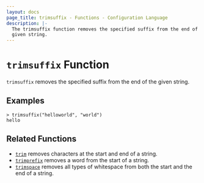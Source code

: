 ```yaml
---
layout: docs
page_title: trimsuffix - Functions - Configuration Language
description: |-
  The trimsuffix function removes the specified suffix from the end of a
  given string.
---
```


# `trimsuffix` Function

`trimsuffix` removes the specified suffix from the end of the given string.

## Examples

```shell-session
> trimsuffix("helloworld", "world")
hello
```

## Related Functions

- [`trim`](/nomad/docs/job-specification/hcl2/functions/string/trim) removes characters at the start and end of a string.
- [`trimprefix`](/nomad/docs/job-specification/hcl2/functions/string/trimprefix) removes a word from the start of a string.
- [`trimspace`](/nomad/docs/job-specification/hcl2/functions/string/trimspace) removes all types of whitespace from
  both the start and the end of a string.

